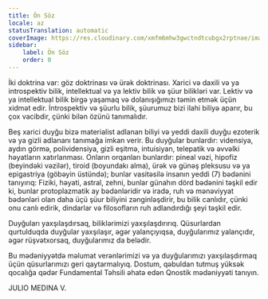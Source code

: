 ```yaml
---
title: Ön Söz
locale: az
statusTranslation: automatic
coverImage: https://res.cloudinary.com/xmfm6mhw3gwctndtcubgx2rptnae/image/upload/v1741354450/small_cover_introduccion_a_la_gnosis_57a3fc8d72.webp
sidebar:
    label: Ön Söz
    order: 0
---
```

İki doktrina var: göz doktrinası və ürək doktrinası. Xarici və daxili və ya introspektiv bilik, intellektual və ya lektiv bilik və şüur bilikləri var. Lektiv və ya intellektual bilik birgə yaşamaq və dolanışığımızı təmin etmək üçün xidmət edir. İntrospektiv və şüurlu bilik, şüurumuz bizi ilahi biliyə aparır, bu çox vacibdir, çünki bilən özünü tanımalıdır.

Beş xarici duyğu bizə materialist adlanan biliyi və yeddi daxili duyğu ezoterik və ya gizli adlananı tanımağa imkan verir. Bu duyğular bunlardır: vidensiya, aydın görmə, polividensiya, gizli eşitmə, intuisiyan, telepatik və əvvəlki həyatların xatırlanması. Onların orqanları bunlardır: pineal vəzi, hipofiz (beyindəki vəzilər), tiroid (boyundakı alma), ürək və günəş pleksusu və ya epigastriya (göbəyin üstündə); bunlar vasitəsilə insanın yeddi (7) bədənini tanıyırıq: Fiziki, həyati, astral, zehni, bunlar günahın dörd bədənini təşkil edir ki, bunlar protoplazmatik ay bədənləridir və iradə, ruh və mənəviyyat bədənləri olan daha üçü şüur biliyini zənginləşdirir, bu bilik canlıdır, çünki onu canlı edirik, dindarlar və filosofların ruh adlandırdığı şeyi təşkil edir.

Duyğuları yaxşılaşdırsaq, biliklərimizi yaxşılaşdırırıq. Qüsurlardan qurtulduqda duyğular yaxşılaşır, əgər yalançıyıqsa, duyğularımız yalançıdır, əgər rüşvətxorsaq, duyğularımız da belədir.

Bu mədəniyyətdə məlumat verənlərimizi və ya duyğularımızı yaxşılaşdırmaq üçün qüsurlarımızı geri qaytarmalıyıq. Dostum, qəbuldan tutmuş yüksək qocalığa qədər Fundamental Təhsili əhatə edən Qnostik mədəniyyəti tanıyın.

JULIO MEDINA V.
